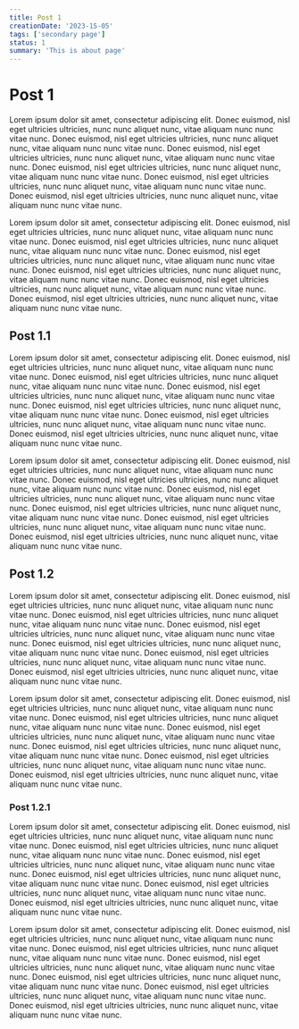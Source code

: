 ```yaml
---
title: Post 1
creationDate: '2023-15-05'
tags: ['secondary page']
status: 1
summary: 'This is about page'
---
```


# Post 1

Lorem ipsum dolor sit amet, consectetur adipiscing elit. Donec euismod, nisl eget ultricies ultricies, nunc nunc aliquet nunc, vitae aliquam nunc nunc vitae nunc. Donec euismod, nisl eget ultricies ultricies, nunc nunc aliquet nunc, vitae aliquam nunc nunc vitae nunc. Donec euismod, nisl eget ultricies ultricies, nunc nunc aliquet nunc, vitae aliquam nunc nunc vitae nunc. Donec euismod, nisl eget ultricies ultricies, nunc nunc aliquet nunc, vitae aliquam nunc nunc vitae nunc. Donec euismod, nisl eget ultricies ultricies, nunc nunc aliquet nunc, vitae aliquam nunc nunc vitae nunc. Donec euismod, nisl eget ultricies ultricies, nunc nunc aliquet nunc, vitae aliquam nunc nunc vitae nunc.

Lorem ipsum dolor sit amet, consectetur adipiscing elit. Donec euismod, nisl eget ultricies ultricies, nunc nunc aliquet nunc, vitae aliquam nunc nunc vitae nunc. Donec euismod, nisl eget ultricies ultricies, nunc nunc aliquet nunc, vitae aliquam nunc nunc vitae nunc. Donec euismod, nisl eget ultricies ultricies, nunc nunc aliquet nunc, vitae aliquam nunc nunc vitae nunc. Donec euismod, nisl eget ultricies ultricies, nunc nunc aliquet nunc, vitae aliquam nunc nunc vitae nunc. Donec euismod, nisl eget ultricies ultricies, nunc nunc aliquet nunc, vitae aliquam nunc nunc vitae nunc. Donec euismod, nisl eget ultricies ultricies, nunc nunc aliquet nunc, vitae aliquam nunc nunc vitae nunc.
## Post 1.1
Lorem ipsum dolor sit amet, consectetur adipiscing elit. Donec euismod, nisl eget ultricies ultricies, nunc nunc aliquet nunc, vitae aliquam nunc nunc vitae nunc. Donec euismod, nisl eget ultricies ultricies, nunc nunc aliquet nunc, vitae aliquam nunc nunc vitae nunc. Donec euismod, nisl eget ultricies ultricies, nunc nunc aliquet nunc, vitae aliquam nunc nunc vitae nunc. Donec euismod, nisl eget ultricies ultricies, nunc nunc aliquet nunc, vitae aliquam nunc nunc vitae nunc. Donec euismod, nisl eget ultricies ultricies, nunc nunc aliquet nunc, vitae aliquam nunc nunc vitae nunc. Donec euismod, nisl eget ultricies ultricies, nunc nunc aliquet nunc, vitae aliquam nunc nunc vitae nunc.

Lorem ipsum dolor sit amet, consectetur adipiscing elit. Donec euismod, nisl eget ultricies ultricies, nunc nunc aliquet nunc, vitae aliquam nunc nunc vitae nunc. Donec euismod, nisl eget ultricies ultricies, nunc nunc aliquet nunc, vitae aliquam nunc nunc vitae nunc. Donec euismod, nisl eget ultricies ultricies, nunc nunc aliquet nunc, vitae aliquam nunc nunc vitae nunc. Donec euismod, nisl eget ultricies ultricies, nunc nunc aliquet nunc, vitae aliquam nunc nunc vitae nunc. Donec euismod, nisl eget ultricies ultricies, nunc nunc aliquet nunc, vitae aliquam nunc nunc vitae nunc. Donec euismod, nisl eget ultricies ultricies, nunc nunc aliquet nunc, vitae aliquam nunc nunc vitae nunc.
## Post 1.2
Lorem ipsum dolor sit amet, consectetur adipiscing elit. Donec euismod, nisl eget ultricies ultricies, nunc nunc aliquet nunc, vitae aliquam nunc nunc vitae nunc. Donec euismod, nisl eget ultricies ultricies, nunc nunc aliquet nunc, vitae aliquam nunc nunc vitae nunc. Donec euismod, nisl eget ultricies ultricies, nunc nunc aliquet nunc, vitae aliquam nunc nunc vitae nunc. Donec euismod, nisl eget ultricies ultricies, nunc nunc aliquet nunc, vitae aliquam nunc nunc vitae nunc. Donec euismod, nisl eget ultricies ultricies, nunc nunc aliquet nunc, vitae aliquam nunc nunc vitae nunc. Donec euismod, nisl eget ultricies ultricies, nunc nunc aliquet nunc, vitae aliquam nunc nunc vitae nunc.

Lorem ipsum dolor sit amet, consectetur adipiscing elit. Donec euismod, nisl eget ultricies ultricies, nunc nunc aliquet nunc, vitae aliquam nunc nunc vitae nunc. Donec euismod, nisl eget ultricies ultricies, nunc nunc aliquet nunc, vitae aliquam nunc nunc vitae nunc. Donec euismod, nisl eget ultricies ultricies, nunc nunc aliquet nunc, vitae aliquam nunc nunc vitae nunc. Donec euismod, nisl eget ultricies ultricies, nunc nunc aliquet nunc, vitae aliquam nunc nunc vitae nunc. Donec euismod, nisl eget ultricies ultricies, nunc nunc aliquet nunc, vitae aliquam nunc nunc vitae nunc. Donec euismod, nisl eget ultricies ultricies, nunc nunc aliquet nunc, vitae aliquam nunc nunc vitae nunc.
### Post 1.2.1
Lorem ipsum dolor sit amet, consectetur adipiscing elit. Donec euismod, nisl eget ultricies ultricies, nunc nunc aliquet nunc, vitae aliquam nunc nunc vitae nunc. Donec euismod, nisl eget ultricies ultricies, nunc nunc aliquet nunc, vitae aliquam nunc nunc vitae nunc. Donec euismod, nisl eget ultricies ultricies, nunc nunc aliquet nunc, vitae aliquam nunc nunc vitae nunc. Donec euismod, nisl eget ultricies ultricies, nunc nunc aliquet nunc, vitae aliquam nunc nunc vitae nunc. Donec euismod, nisl eget ultricies ultricies, nunc nunc aliquet nunc, vitae aliquam nunc nunc vitae nunc. Donec euismod, nisl eget ultricies ultricies, nunc nunc aliquet nunc, vitae aliquam nunc nunc vitae nunc.

Lorem ipsum dolor sit amet, consectetur adipiscing elit. Donec euismod, nisl eget ultricies ultricies, nunc nunc aliquet nunc, vitae aliquam nunc nunc vitae nunc. Donec euismod, nisl eget ultricies ultricies, nunc nunc aliquet nunc, vitae aliquam nunc nunc vitae nunc. Donec euismod, nisl eget ultricies ultricies, nunc nunc aliquet nunc, vitae aliquam nunc nunc vitae nunc. Donec euismod, nisl eget ultricies ultricies, nunc nunc aliquet nunc, vitae aliquam nunc nunc vitae nunc. Donec euismod, nisl eget ultricies ultricies, nunc nunc aliquet nunc, vitae aliquam nunc nunc vitae nunc. Donec euismod, nisl eget ultricies ultricies, nunc nunc aliquet nunc, vitae aliquam nunc nunc vitae nunc.
